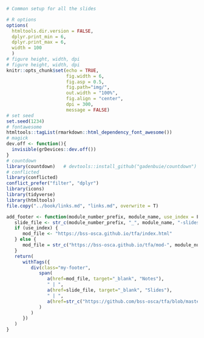 ```r
# Common setup for all the slides

# R options
options(
  htmltools.dir.version = FALSE,
  dplyr.print_min = 6, 
  dplyr.print_max = 6,
  width = 100
  )
# figure height, width, dpi
# figure height, width, dpi
knitr::opts_chunk$set(echo = TRUE, 
                      fig.width = 6, 
                      fig.asp = 0.5,
                      fig.path="img/",
                      out.width = "100%",
                      fig.align = "center",
                      dpi = 300,
                      message = FALSE)
# set seed
set.seed(1234)
# fontawesome
htmltools::tagList(rmarkdown::html_dependency_font_awesome())
# magick
dev.off <- function(){
  invisible(grDevices::dev.off())
}
# countdown
library(countdown)   # devtools::install_github("gadenbuie/countdown")
# conflicted
library(conflicted)
conflict_prefer("filter", "dplyr")
library(icons)
library(tidyverse)
library(htmltools)
file.copy("../book/links.md", "links.md", overwrite = T)

add_footer <- function(module_number_prefix, module_name, use_index = F) {
   slide_file <- str_c(module_number_prefix, "_", module_name, "-slides.html")
   if (use_index) {
      mod_file <- "https://bss-osca.github.io/tfa/index.html"
   } else {
      mod_file = str_c("https://bss-osca.github.io/tfa/mod-", module_number_prefix, "_", module_name,)
   }
   return(
      withTags({
         div(class="my-footer",
            span(
               a(href=mod_file, target="_blank", "Notes"), 
               " | ",
               a(href=slide_file, target="_blank", "Slides"),    
               " | ",
               a(href=str_c("https://github.com/bss-osca/tfa/blob/master/slides/", module_number_prefix, "_", module_name, "-slides.Rmd"), target="_blank", "Source"),  
            )
         )
      })   
   )
}
```

